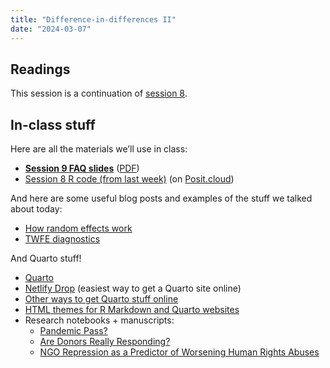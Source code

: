```yaml
---
title: "Difference-in-differences II"
date: "2024-03-07"
---
```


## Readings

This session is a continuation of [session 8](/content/08-content/).

::: {.content-hidden}

## In-class stuff

Here are all the materials we'll use in class:

- [**Session 9 FAQ slides**](/slides/09-class.html) ([PDF](/slides/09-class.pdf))
- [Session 8 R code (from last week)](/projects/week-8.zip) (on [Posit.cloud](https://posit.cloud/spaces/323551/content/5522484))

And here are some useful blog posts and examples of the stuff we talked about today:

- [How random effects work](https://www.andrewheiss.com/blog/2021/12/01/multilevel-models-panel-data-guide/#introduction-to-random-effects-intercepts-for-each-continent)
- [TWFE diagnostics](https://www.andrewheiss.com/blog/2021/08/25/twfe-diagnostics/)

And Quarto stuff!

- [Quarto](https://quarto.org/)
- [Netlify Drop](https://app.netlify.com/drop/) (easiest way to get a Quarto site online)
- [Other ways to get Quarto stuff online](https://quarto.org/docs/publishing/)
- [HTML themes for R Markdown and Quarto websites](https://bootswatch.com/)
- Research notebooks + manuscripts:
  - [Pandemic Pass?](https://stats.andrewheiss.com/mountainous-mackerel/)
  - [Are Donors Really Responding?](https://stats.andrewheiss.com/testy-turtle/)
  - [NGO Repression as a Predictor of Worsening Human Rights Abuses](https://stats.andrewheiss.com/cautioning-canary/)

:::
